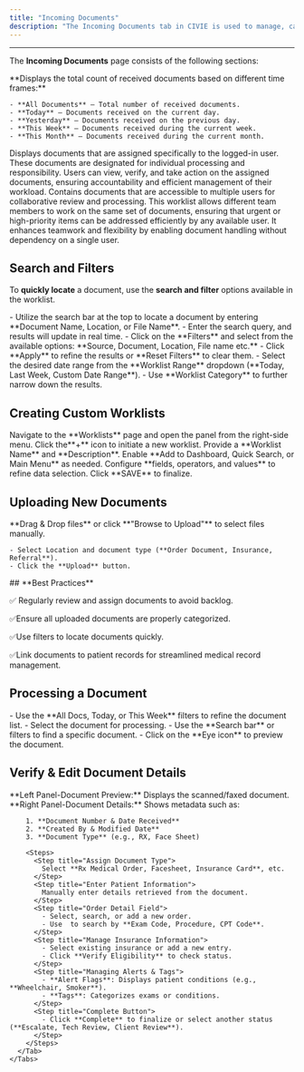 ```yaml
---
title: "Incoming Documents"
description: "The Incoming Documents tab in CIVIE is used to manage, categorize, and process received documents related to patients, orders, and billing. This module helps streamline document workflows and ensures that important medical records are efficiently handled. Based on these documents, relevant data is entered into the system database."
---
```


---

The **Incoming Documents** page consists of the following sections:

<CardGroup cols="2">
  <Card title="Summary" icon="filter">
    **Displays the total count of received documents based on different time frames:**

    - **All Documents** – Total number of received documents.
    - **Today** – Documents received on the current day.
    - **Yesterday** – Documents received on the previous day.
    - **This Week** – Documents received during the current week.
    - **This Month** – Documents received during the current month.
  </Card>
  <Card title="My Personal Worklist" icon="LIST">
    Displays documents that are assigned specifically to the logged-in user. These documents are designated for individual processing and responsibility. Users can view, verify, and take action on the assigned documents, ensuring accountability and efficient management of their workload.
  </Card>
  <Card title="Shared Worklist" icon="share">
    Contains documents that are accessible to multiple users for collaborative review and processing. This worklist allows different team members to work on the same set of documents, ensuring that urgent or high-priority items can be addressed efficiently by any available user. It enhances teamwork and flexibility by enabling document handling without dependency on a single user.
  </Card>
</CardGroup>

## <Icon icon="filter-list" iconType="duotone" color="black" size="27" />  **Search and Filters**

To **quickly locate** a document, use the **search and filter** options available in the worklist.

<Steps>
  <Step title="Search Fields">
    - Utilize the search bar at the top to locate a document by entering **Document Name, Location, or File Name**.
    - Enter the search query, and results will update in real time.
  </Step>
  <Step title="Filter Panel">
    - Click on the **Filters** and select from the available options: **Source, Document, Location, File name etc.**
    - Click **Apply** to refine the results or **Reset Filters** to clear them.
  </Step>
  <Step title="Worklist Dropdown">
    - Select the desired date range from the **Worklist Range** dropdown (**Today, Last Week, Custom Date Range**).
    - Use **Worklist Category** to further narrow down the results.
  </Step>
</Steps>

## <Icon icon="list-ul" iconType="duotone" color="black" size="27" /> **Creating Custom Worklists**

<Steps>
  <Step title="Access the Worklist Panel">
    Navigate to the **Worklists** page and open the panel from the right-side menu.
  </Step>
  <Step title="Create a New Worklist">
    Click the**+**  icon to initiate a new worklist.
  </Step>
  <Step title="Enter Worklist Details">
    Provide a **Worklist Name** and **Description**.
  </Step>
  <Step title="Configure Access Preferences">
    Enable **Add to Dashboard, Quick Search, or Main Menu** as needed.
  </Step>
  <Step title="Define Filter Conditions">
    Configure **fields, operators, and values** to refine data selection.
  </Step>
  <Step title="Save the Worklist">
    Click **SAVE** to finalize.
  </Step>
</Steps>

## <Icon icon="upload" iconType="duotone" color="black" size="27" /> **Uploading New Documents**

<Steps>
  <Step title="Click 'Upload Files' in the top-right corner.">
    
  </Step>
  <Step title="Upload Methods">
    **Drag & Drop files** or click **"Browse to Upload"** to select files manually.

    - Select Location and document type (**Order Document, Insurance, Referral**).
    - Click the **Upload** button.
  </Step>
</Steps>

<Note>
  ## **Best Practices**

  ✅ Regularly review and assign documents to avoid backlog.

  ✅Ensure all uploaded documents are properly categorized.

  ✅Use filters to locate documents quickly.

  ✅Link documents to patient records for streamlined medical record management.
</Note>

## <Icon icon="file-check" iconType="duotone" color="black" size="27" /> **Processing a Document**

<Accordion title="View & Search for a Document" icon="eye">
  <Steps>
    <Step title="Filter & Select">
      - Use the **All Docs, Today, or This Week** filters to refine the document list.
      - Select the document for processing.
    </Step>
    <Step title="Search">
      - Use the **Search bar** or filters to find a specific document.
    </Step>
    <Step title="View Document">
      - Click on the **Eye icon** to preview the document.
    </Step>
  </Steps>
</Accordion>

## <Icon icon="pencil" iconType="duotone" color="black" size="26" />  **Verify & Edit Document Details**

<Steps>
  <Step title="Click the Edit (✏️) icon">
    <Tabs>
      <Tab title="Left Panel">
        **Left Panel-Document Preview:** Displays the scanned/faxed document.
      </Tab>
      <Tab title="Right Panel">
        **Right Panel-Document Details:** Shows metadata such as:

        1. **Document Number & Date Received**
        2. **Created By & Modified Date**
        3. **Document Type** (e.g., RX, Face Sheet)

        <Steps>
          <Step title="Assign Document Type">
            Select **Rx Medical Order, Facesheet, Insurance Card**, etc.
          </Step>
          <Step title="Enter Patient Information">
            Manually enter details retrieved from the document.
          </Step>
          <Step title="Order Detail Field">
            - Select, search, or add a new order.
            - Use  to search by **Exam Code, Procedure, CPT Code**.
          </Step>
          <Step title="Manage Insurance Information">
            - Select existing insurance or add a new entry.
            - Click **Verify Eligibility** to check status.
          </Step>
          <Step title="Managing Alerts & Tags">
            - **Alert Flags**: Displays patient conditions (e.g., **Wheelchair, Smoker**).
            - **Tags**: Categorizes exams or conditions.
          </Step>
          <Step title="Complete Button">
            - Click **Complete** to finalize or select another status (**Escalate, Tech Review, Client Review**).
          </Step>
        </Steps>
      </Tab>
    </Tabs>
  </Step>
</Steps>